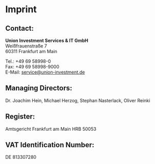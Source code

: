 
<Meta title="Legal/Imprint" />

# Imprint

## Contact:

**Union Investment Services & IT GmbH**<br />
Weißfrauenstraße 7<br />
60311 Frankfurt am Main

Tel.: +49 69 58998-0<br />
Fax: +49 69 58998-9000<br />
E-Mail: service@union-investment.de

## Managing Directors:

Dr. Joachim Hein, Michael Herzog, Stephan Nasterlack, Oliver Reinki

## Register:

Amtsgericht Frankfurt am Main HRB 50053

## VAT Identification Number:

DE 813307280

